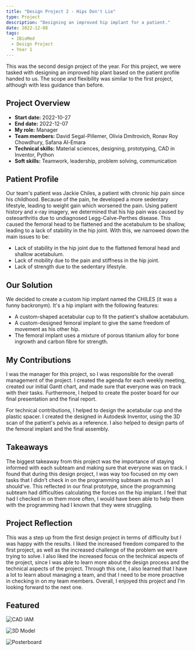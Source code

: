 ```yaml
---
title: "Design Project 2 - Hips Don't Lie"
type: Project
description: "Designing an improved hip implant for a patient."
date: 2022-12-08
tags:
  - IBioMed
  - Design Project
  - Year 1
---
```


This was the second design project of the year. For this project, we were tasked with designing an improved hip plant based on the patient profile handed to us. The scope and flexibility was similar to the first project, although with less guidance than before.

## Project Overview

- **Start date:** 2022-10-27
- **End date:** 2022-12-07
- **My role:** Manager
- **Team members:** David Segal-Pillemer, Olivia Dmitrovich, Ronav Roy Chowdhury, Safana Al-Emara
- **Technical skills:** Material sciences, designing, prototyping, CAD in Inventor, Python
- **Soft skills:** Teamwork, leadership, problem solving, communication

## Patient Profile

Our team's patient was Jackie Chiles, a patient with chronic hip pain since his childhood. Because of the pain, he developed a more sedentary lifestyle, leading to weight gain which worsened the pain. Using patient history and x-ray imagery, we determined that his hip pain was caused by osteoarthritis due to undiagnosed Legg-Calve-Perthes disease. This caused the femoral head to be flattened and the acetabulum to be shallow, leading to a lack of stability in the hip joint. With this, we narrowed down the main issues to be:

- Lack of stability in the hip joint due to the flattened femoral head and shallow acetabulum.
- Lack of mobility due to the pain and stiffness in the hip joint.
- Lack of strength due to the sedentary lifestyle.

## Our Solution

We decided to create a custom hip implant named the CHILES (it was a funny backronym). It's a hip implant with the following features:

- A custom-shaped acetabular cup to fit the patient's shallow acetabulum.
- A custom-designed femoral implant to give the same freedom of movement as his other hip.
- The femoral implant uses a mixture of porous titanium alloy for bone ingrowth and carbon fibre for strength.

## My Contributions

I was the manager for this project, so I was responsible for the overall management of the project. I created the agenda for each weekly meeting, created our initial Gantt chart, and made sure that everyone was on track with their tasks. Furthermore, I helped to create the poster board for our final presentation and the final report.

For technical contributions, I helped to design the acetabular cup and the plastic spacer. I created the designed in Autodesk Inventor, using the 3D scan of the patient's pelvis as a reference. I also helped to design parts of the femoral implant and the final assembly.

## Takeaways

The biggest takeaway from this project was the importance of staying informed with each subteam and making sure that everyone was on track. I found that during this design project, I was way too focused on my own tasks that I didn't check in on the programming subteam as much as I should've. This reflected in our final prototype, since the programming subteam had difficulties calculating the forces on the hip implant. I feel that had I checked in on them more often, I would have been able to help them with the programming had I known that they were struggling.

## Project Reflection

This was a step up from the first design project in terms of difficulty but I was happy with the results. I liked the increased freedom compared to the first project, as well as the increased challenge of the problem we were trying to solve. I also liked the increased focus on the technical aspects of the project, since I was able to learn more about the design process and the technical aspects of the project. Through this one, I also learned that I have a lot to learn about managing a team, and that I need to be more proactive in checking in on my team members. Overall, I enjoyed this project and I'm looking forward to the next one.

## Featured

![CAD IAM](/projects/dp-2/cad-iam.png)

![3D Model](/projects/dp-2/print.jpg)

![Posterboard](/projects/dp-2/posterboard.png)
